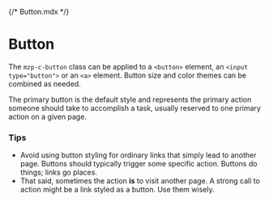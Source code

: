 {/* Button.mdx */}



<Meta of={ButtonStories} />

# Button

The `mzp-c-button` class can be applied to a `<button>` element, an
`<input type="button">` or an `<a>` element. Button size and color themes can be
combined as needed.

The primary button is the default style and represents the primary action someone
should take to accomplish a task, usually reserved to one primary action on a
given page.

### Tips
- Avoid using button styling for ordinary links that simply lead to another page.
  Buttons should typically trigger some specific action. Buttons do things; links
  go places.
- That said, sometimes the action **is** to visit another page. A strong call to
  action might be a link styled as a button. Use them wisely.

<Canvas of={ButtonStories.Primary} />

<Controls of={ButtonStories.Primary} />

<Canvas of={ButtonStories.Secondary} />

<Canvas of={ButtonStories.Product} />

<Canvas of={ButtonStories.Neutral} />

<Canvas of={ButtonStories.Disabled} />
